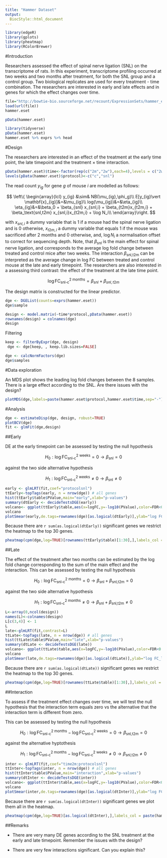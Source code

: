 ```yaml
---
title: "Hammer Dataset"
output:
  BiocStyle::html_document
---
```



```r
library(edgeR)
library(gplots)
library(pheatmap)
library(RColorBrewer)
```

#Introduction

Researchers assessed the effect of spinal nerve ligation (SNL) on the transcriptome of rats. In this experiment, transcriptome profiling occurred at two weeks and two months after treatment, for both the SNL group and a control group. Two biological replicates are used for every treatment - time combination. The researchers are interested in early and late effects and in genes for which the effect changes over time. 

```r
file="http://bowtie-bio.sourceforge.net/recount/ExpressionSets/hammer_eset.RData"
load(url(file))
hammer.eset
```

```r
pData(hammer.eset)
````

```r
library(tidyverse)
pData(hammer.eset)
hammer.eset %>% exprs %>% head
```

#Design



The researchers are interested in an effect of the treatment at the early time point, the late timepoint and the treatment $\times$ time interaction. 


```r
pData(hammer.eset)$time<-factor(rep(c("2m","2w"),each=4),levels = c("2w","2m"))
levels(pData(hammer.eset)$protocol)<-c("c","snl")
```

The read count $y_{ig}$ for gene $g$ of mouse $i$ are modelled as follows: 

$$
\left\{
\begin{array}{lcl}
y_{ig} &\sim& NB(\mu_{ig},\phi_g)\\
E[y_{ig}\vert \mathbf{x}_{ig}]&=&\mu_{ig}\\
log(\mu_{ig})&=&\eta_{ig}\\
\eta_{ig}&=&\beta_0 + \beta_{snl} x_{snl,i} + \beta_{t2m}x_{t2m,i} + \beta_\text{snl,t2m} x_{snl,i}x_{t2m,i} + \log N_i\\
\end{array}\right.
$$

with $x_{snl,i}$ a dummy variable that is 1 if a mouse had the spinal nerve ligation and is 0 otherwise, $x_{t2m,i}$ a dummy variable that equals 1 if the mouse was sacrificed after 2 months and 0 otherwise, and, $\log{N}_i$ a normalisation offset to correct for sequencing depth. Note, that $\beta_{snl}$ is the main effect for spinal nerve ligation, and corresponds to the average log fold change between treated and control mice after two weeks. The interaction  $\beta_\text{snl,t2m}$ can be interpreted as the average change in log FC between treated and control mouse at the late and early timepoint. The researchers are also interested in a assessing third contrast: the effect of the treatment at the late time point.

$$ \log \text{FC}^\text{2 months}_\text{snl-c}= \beta_{snl}+\beta_{snl,t2m}$$


The design matrix is constructed for the linear predictor. 


```r
dge <- DGEList(counts=exprs(hammer.eset))
dge$sample
```

```r
design <- model.matrix(~time*protocol,pData(hammer.eset))
rownames(design) = colnames(dge)
design
```

Filtering
```r
keep <- filterByExpr(dge, design)
 dge <- dge[keep, , keep.lib.sizes=FALSE]
```

```r
dge <- calcNormFactors(dge)
dge$samples
```

#Data exploration

An MDS plot shows the leading log fold changes between the 8 samples. There is a large effect according to the SNL. Are there issues with the design? 

```r
plotMDS(dge,labels=paste(hammer.eset$protocol,hammer.eset$time,sep="-"),col=as.double(hammer.eset$protocol))
```

#Analysis


```r
dge <- estimateDisp(dge, design, robust=TRUE)  
plotBCV(dge)
fit <- glmFit(dge,design)
```


##Early

DE at the early timepoint can be assessed by testing the null hypothesis 

$$
H_0: \log \text{FC}^\text{2 weeks}_\text{snl-c}=0 \rightarrow \beta_\text{snl}=0
$$

against the two side alternative hypothesis

$$
H_1: \log \text{FC}^\text{2 weeks}_\text{snl-c}\neq 0 \rightarrow \beta_\text{snl}\neq0
$$

```r
early <- glmLRT(fit,coef="protocolsnl")
ttEarly<-topTags(early, n = nrow(dge)) # all genes
hist(ttEarly$table$PValue,main="early",xlab="p-values")
summary(dtEarly <- decideTestsDGE(early))
volcano<- ggplot(ttEarly$table,aes(x=logFC,y=-log10(PValue),color=FDR<0.05)) + geom_point() + scale_color_manual(values=c("black","red"))
volcano
plotSmear(early,de.tags=rownames(dge)[as.logical(dtEarly)],ylab="log FC_late - log FC_early")
```

Because there are `r sum(as.logical(dtEarly))` significant genes we restrict the heatmap to the top 30 genes.

```r
pheatmap(cpm(dge,log=TRUE)[rownames(ttEarly$table)[1:30],],labels_col = paste(hammer.eset$protocol,hammer.eset$time,sep="-"))
```


##Late

The effect of the treatment after two months can be estimated by the log fold change corresponding to the sum of the main effect and the interaction. 
This can be assessed by testing the null hypothesis 

$$
H_0: \log \text{FC}^\text{2 months}_\text{snl-c}=0 \rightarrow \beta_\text{snl}+\beta_\text{snl,t2m}=0
$$

against the two side alternative hypothesis

$$
H_1: \log \text{FC}^\text{2 months}_\text{snl-c}\neq0 \rightarrow \beta_\text{snl}+\beta_\text{snl,t2m}\neq0
$$


```r
L<-array(0,ncol(design))
names(L)<-colnames(design)
L[c(3,4)] <- 1
L
late<-glmLRT(fit,contrast=L)
ttLate<-topTags(late, n = nrow(dge)) # all genes
hist(ttLate$table$PValue,main="late",xlab="p-values")
summary(dtLate <- decideTestsDGE(late))
volcano<- ggplot(ttLate$table,aes(x=logFC,y=-log10(PValue),color=FDR<0.05)) + geom_point() + scale_color_manual(values=c("black","red"))
volcano
plotSmear(late,de.tags=rownames(dge)[as.logical(dtLate)],ylab="log FC_late - log FC_early")
```

Because there are `r sum(as.logical(dtLate))` significant genes we restrict the heatmap to the top 30 genes.

```r
pheatmap(cpm(dge,log=TRUE)[rownames(ttLate$table)[1:30],],labels_col = paste(hammer.eset$protocol,hammer.eset$time,sep="-"))
```

##Interaction

To assess if the treatment effect changes over time, we will test the null hypothesis that the interaction term equals zero vs the alternative that the interaction term is different from zero.  

This can be assessed by testing the null hypothesis 

$$
H_0: \log \text{FC}^\text{2 months}_\text{snl-c}-\log \text{FC}^\text{2 weeks}_\text{snl-c}=0 \rightarrow \beta_\text{snl,t2m}=0
$$

against the alternative hyptothesis

$$
H_1: \log \text{FC}^\text{2 months}_\text{snl-c}-\log \text{FC}^\text{2 weeks}_\text{snl-c}\neq0 \rightarrow \beta_\text{snl,t2m}\neq0
$$

```r
inter <- glmLRT(fit,coef="time2m:protocolsnl")
ttInter<-topTags(inter, n = nrow(dge)) # all genes
hist(ttInter$table$PValue,main="interaction",xlab="p-values")
summary(dtInter <- decideTestsDGE(inter))
volcano<- ggplot(ttInter$table,aes(x=logFC,y=-log10(PValue),color=FDR<0.05)) + geom_point() + scale_color_manual(values=c("black","red"))
volcano
plotSmear(inter,de.tags=rownames(dge)[as.logical(dtInter)],ylab="log FC_late - log FC_early")
```

Because there are `r sum(as.logical(dtInter))` significant genes we plot them all in the heatmap.

```r
pheatmap(cpm(dge,log=TRUE)[as.logical(dtInter),],labels_col = paste(hammer.eset$protocol,hammer.eset$time,sep="-"))
```

##Remarks

- There are very many DE genes according to the SNL treatment at the early and late timepoint. Remember the issues with the design? 

- There are very few interactions significant. Can you explain this? 